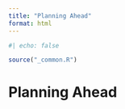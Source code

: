 ```yaml
---
title: "Planning Ahead"
format: html
---
```


```r
#| echo: false

source("_common.R")
```

# Planning Ahead
